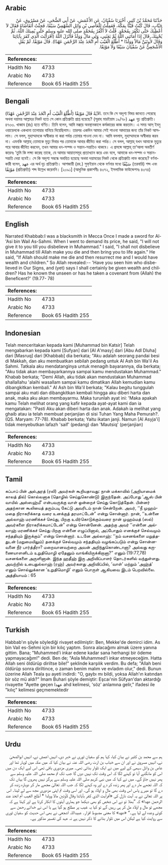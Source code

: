 ## Arabic


<div dir="rtl" lang="ar" style={{fontSize:'larger',backgroundColor:'#f8f9fa',padding:20}}>
حَدَّثَنَا مُحَمَّدُ بْنُ كَثِيرٍ، أَخْبَرَنَا سُفْيَانُ، عَنِ الأَعْمَشِ، عَنْ أَبِي الضُّحَى، عَنْ مَسْرُوقٍ، عَنْ خَبَّابٍ، قَالَ كُنْتُ قَيْنًا بِمَكَّةَ، فَعَمِلْتُ لِلْعَاصِي بْنِ وَائِلِ السَّهْمِيِّ سَيْفًا، فَجِئْتُ أَتَقَاضَاهُ فَقَالَ لاَ أُعْطِيكَ حَتَّى تَكْفُرَ بِمُحَمَّدٍ‏.‏ قُلْتُ لاَ أَكْفُرُ بِمُحَمَّدٍ صلى الله عليه وسلم حَتَّى يُمِيتَكَ اللَّهُ، ثُمَّ يُحْيِيَكَ‏.‏ قَالَ إِذَا أَمَاتَنِي اللَّهُ ثُمَّ بَعَثَنِي، وَلِي مَالٌ وَوَلَدٌ فَأَنْزَلَ اللَّهُ ‏(‏أَفَرَأَيْتَ الَّذِي كَفَرَ بِآيَاتِنَا وَقَالَ لأُوتَيَنَّ مَالاً وَوَلَدًا * أَطَّلَعَ الْغَيْبَ أَمِ اتَّخَذَ عِنْدَ الرَّحْمَنِ عَهْدًا‏)‏‏.‏ قَالَ مَوْثِقًا‏.‏ لَمْ يَقُلِ الأَشْجَعِيُّ عَنْ سُفْيَانَ سَيْفًا وَلاَ مَوْثِقًا‏.‏
</div>
<div style={{backgroundColor:'#f8f9fa',padding:20, marginBottom: 10}}><table> <thead> <tr> <th>References:</th> <th></th> </tr> </thead> <tbody><tr><td>Hadith No</td><td>4733</td></tr><tr><td>Arabic No</td><td>4733</td></tr><tr><td>Reference</td><td>Book 65 Hadith 255</td></tr></tbody></table></div>

## Bengali


<div dir="ltr" lang="bn" style={{fontSize:'larger',backgroundColor:'#f8f9fa',padding:20}}>
(أَطَّلَعَ الْغَيْبَ أَمِ اتَّخَذَ عِنْدَ الرَّحْمٰنِ عَهْدًا) الآيَةُ قَالَ مَوْثِقًا. তবে কি সে অদৃশ্য বিষয় জানতে পেরেছে অথবা দয়াময় আল্লাহর নিকট হতে সে কোন প্রতিশ্রুতি প্রাপ্ত হয়েছে? (সূরাহ মারইয়াম ১৯/৭৮) عهد দৃঢ় প্রতিশ্রুতি। ৪৭৩৩. খাব্বাব (রাঃ) হতে বর্ণিত। তিনি বলেন, আমি মক্কা্য় অবস্থানকালে কর্মকারের কাজ করতাম। এ সময় আস্ ইবনু ওয়ায়েলকে একখানা তলোয়ার বানিয়ে দিয়েছিলাম। তারপর একদিন আমার সেই পাওনা আদায়ের জন্য তাঁর নিকট আসলাম। সে বলল, মুহাম্মাদকে অস্বীকার না করা পর্যন্ত তোমার পাওনা দেব না। আমি বললাম, মুহাম্মাদকে অস্বীকার করব না। এমনকি আল্লাহ্ তোমাকে মৃত্যু দিবার পর তোমাকে আবার জীবিত করা পর্যন্ত। সে বলল, আল্লাহ্ যখন আমাকে মৃত্যুর পরে আবার জীবিত করবেন, তখন আমার ধন-সম্পদ ও সন্তান-সন্ততিও থাকবে। এ প্রসঙ্গে আল্লাহ্ তা‘আলা অবতীর্ণ করেনঃ ‘তুমি কি লক্ষ্য করেছ তাকে, যে আমার আয়াতসমূহ প্রত্যাখ্যান করে এবং বলে, আমাকে ধন-সম্পদ ও সন্তান-সন্ততি দেয়া হবেই। সে কি অদৃশ্য সম্বন্ধে অবহিত হয়েছে অথবা দয়াময়ের নিকট থেকে প্রতিশ্রুতি লাভ করেছে? বর্ণনাকারী বলেন, عهد এর অর্থ দৃঢ় প্রতিশ্রুতি। আশজায়ী (রহ.) সুফ্ইয়ান থেকে বর্ণনার মধ্যে سَيْفًا (তরবারি) শব্দ এবং مَوْثِقًا (প্রতিশ্রুতি) শব্দ উল্লেখ করেননি। [২০৯১] (আধুনিক প্রকাশনীঃ ৪৩৭২, ইসলামিক ফাউন্ডেশনঃ ৪৩৭৪)
</div>
<div style={{backgroundColor:'#f8f9fa',padding:20, marginBottom: 10}}><table> <thead> <tr> <th>References:</th> <th></th> </tr> </thead> <tbody><tr><td>Hadith No</td><td>4733</td></tr><tr><td>Arabic No</td><td>4733</td></tr><tr><td>Reference</td><td>Book 65 Hadith 255</td></tr></tbody></table></div>

## English


<div dir="ltr" lang="en" style={{fontSize:'larger',backgroundColor:'#f8f9fa',padding:20}}>
Narrated Khabbab:I was a blacksmith in Mecca Once I made a sword for Al-'Asi bin Wail As-Sahmi. When I went to demand its price, he said, "I will not give it to you till you disbelieve in Muhammad." I said, "I shall not disbelieve in Muhammad till Allah make you die and then bring you to life again." He said, "If Allah should make me die and then resurrect me and I would have wealth and children." So Allah revealed:-- 'Have you seen him who disbelieved in Our Signs, and (yet) says I shall certainly be given wealth and children? Has he known the unseen or has he taken a covenant from (Allah) the Beneficent?' (19.77- 78)
</div>
<div style={{backgroundColor:'#f8f9fa',padding:20, marginBottom: 10}}><table> <thead> <tr> <th>References:</th> <th></th> </tr> </thead> <tbody><tr><td>Hadith No</td><td>4733</td></tr><tr><td>Arabic No</td><td>4733</td></tr><tr><td>Reference</td><td>Book 65 Hadith 255</td></tr></tbody></table></div>

## Indonesian


<div dir="ltr" lang="id" style={{fontSize:'larger',backgroundColor:'#f8f9fa',padding:20}}>
Telah menceritakan kepada kami [Muhammad bin Katsir] Telah mengabarkan kepada kami [Sufyan] dari [Al A'masy] dari [Abu Adl Dluha] dari [Masruq] dari [Khabbab] dia berkata; "Aku adalah seorang pandai besi di Makkah, dan aku membuatkan sebilah pedang untuk Al Ash bin Wa'il As Sahmi. Tatkala aku mendatanginya untuk menagih bayarannya, dia berkata; "Aku tidak akan membayarkannya sampai kamu mendustakan Muhammad." Khabab berkata; "Demi Allah, aku tidak akan mendustakan Muhammad shallallahu 'alaihi wasallam sampai kamu dimatikan Allah kemudian kamu dibangkitkan kembali." Al Ash bin Wa'il berkata; "Kalau begitu tunggulah sampai aku mati dan dibangkitkan kembali hingga aku diberi harta dan anak, maka aku akan membayarmu. Maka turunlah ayat ini: 'Maka apakah kamu Telah melihat orang yang kafir kepada ayat-ayat kami dan ia mengatakan: "Pasti Aku akan diberi harta dan anak. Adakah ia melihat yang ghaib atau ia telah membuat perjanjian di sisi Tuhan Yang Maha Pemurah?. (QS. Maryam: 77-78). Khabab berkata; Yaitu ikatan janji. Namun [Al Asyja'i] tidak menyebutkan lafazh 'saif' (pedang) dan 'Mautsiq' (perjanjian)
</div>
<div style={{backgroundColor:'#f8f9fa',padding:20, marginBottom: 10}}><table> <thead> <tr> <th>References:</th> <th></th> </tr> </thead> <tbody><tr><td>Hadith No</td><td>4733</td></tr><tr><td>Arabic No</td><td>4733</td></tr><tr><td>Reference</td><td>Book 65 Hadith 255</td></tr></tbody></table></div>

## Tamil


<div dir="ltr" lang="ta" style={{fontSize:'larger',backgroundColor:'#f8f9fa',padding:20}}>
கப்பாப் பின் அல்அரத் (ரலி) அவர்கள் கூறியதாவது: நான் மக்காவில் (அறியாமைக் காலத் தில்) கொல்லனாக (தொழில் செய்துகொண்டு) இருந்தேன். அப்போது ‘ஆஸ் பின் வாயில் அஸ்ஸஹ்மீ’ என்பவருக்கு வாள் ஒன்றைச் செய்து கொடுத்தேன். பின்னர் அதற்கான கூலியைத் தரும்படி கேட்டு அவரிடம் நான் சென்றேன். அவர், ‘‘நீ முஹம்மதை நிராகரிக்காத வரை உனக்குத் தரமாட்டேன்” என்று சொன்னார். நான், ‘‘உன்னை அல்லாஹ் மரணிக்கச் செய்து, பிறகு உயிர்கொடுக்கும்வரை நான் முஹம்மத் (ஸல்) அவர்களை நிராகரிக்கமாட்டேன்” என்று சொன்னேன். அதற்கு அவர் ‘‘என்னை அல்லாஹ் மரணிக்கச் செய்து பிறகு என்னை எழுப்பினால், அப்போதும் எனக்குச் செல்வமும் சந்ததியும் இருக்கும்” என்று சொன்னார். உடனே அல்லாஹ்: ‘‘நம் வசனங்களை மறுத்ததுடன் (மறுமையிலும்) தனக்குச் செல்வமும் சந்ததியும் வழங்கப்படும் என்று சொன்னவனை நீர் பார்த்தீரா? மறைவானவற்றை அவன் அறிந்துகொண்டானா? அல்லது கருணையாளனிடம் உறுதிமொழி ஏதேனும் வாங்கியிருக்கிறானா?” எனும் (19:77,78) வசனங்களை அருளினான். இந்த ஹதீஹ் இரு அறிவிப்பாளர் தொடர்களில் வந்துள்ளது. அவற்றில் உபைதுல்லாஹ் (ரஹ்) அவர்களது அறிவிப்பில், ‘வாள்’ மற்றும் ‘அஹ்த்’ எனும் சொல்லுக்கான ‘உறுதிமொழி’ எனும் பொருள் ஆகியவை இடம் பெறவில்லை. அத்தியாயம் : 65
</div>
<div style={{backgroundColor:'#f8f9fa',padding:20, marginBottom: 10}}><table> <thead> <tr> <th>References:</th> <th></th> </tr> </thead> <tbody><tr><td>Hadith No</td><td>4733</td></tr><tr><td>Arabic No</td><td>4733</td></tr><tr><td>Reference</td><td>Book 65 Hadith 255</td></tr></tbody></table></div>

## Turkish


<div dir="ltr" lang="tr" style={{fontSize:'larger',backgroundColor:'#f8f9fa',padding:20}}>
Habbab'ın şöyle söylediği rivayet edilmiştir: Ben, Mekke'de demirci idim. As bin Vail es-Sehmi için bir kılıç yaptım. Sonra alacağımı almak üzere yanına gittim. Bana; "Muhammed'i inkar edene kadar sana herhangi bir ödeme yapmayacağım!" dedi. Ben de; "Asla Muhammed'i inkar etmeyeceğim. Hatta Allah seni öldürüp diriltse bile!" şeklinde karşılık verdim. Bu defa; "Allah beni öldürüp sonra diriltince, o zaman benim malım ve evladım olur," dedi. Bunun üzerine Allah Teala şu ayeti indirdi: "O, gaybı mı bildi, yoksa Allah'ın katından bir söz mü aldı?" İmam Buhari şöyle demiştir: Eşcaı'nin Süfyan'dan aktardığı rivayette "Ayette geçen عهدا ahd kelimesi, 'söz' anlamına gelir," ifadesi ile "kılıç" kelimesi geçmemektedir
</div>
<div style={{backgroundColor:'#f8f9fa',padding:20, marginBottom: 10}}><table> <thead> <tr> <th>References:</th> <th></th> </tr> </thead> <tbody><tr><td>Hadith No</td><td>4733</td></tr><tr><td>Arabic No</td><td>4733</td></tr><tr><td>Reference</td><td>Book 65 Hadith 255</td></tr></tbody></table></div>

## Urdu


<div dir="rtl" lang="ur" style={{fontSize:'larger',backgroundColor:'#f8f9fa',padding:20}}>
ہم سے محمد بن کثیر نے بیان کیا، کہا ہم کو سفیان ثوری نے خبر دی، انہیں اعمش نے، انہیں ابوالضحیٰ نے، انہیں مسروق نے اور ان سے خباب بن ارت رضی اللہ عنہ نے بیان کیا کہ میں مکہ میں لوہار تھا اور عاص بن وائل سہمی کے لیے میں نے ایک تلوار بنائی تھی۔ میری مزدوری باقی تھی اس لیے ایک دن میں اس کو مانگنے آیا تو کہنے لگا کہ اس وقت تک نہیں دوں گا جب تک تم محمد صلی اللہ علیہ وسلم سے پھر نہیں جاؤ گے۔ میں نے کہا کہ میں نبی کریم صلی اللہ علیہ وسلم سے ہرگز نہیں پھروں گا یہاں تک کہ اللہ تجھے مار دے اور پھر زندہ کر دے اور وہ کہنے لگا کہ جب اللہ تعالیٰ مجھے مار کر دوبارہ زندہ کر دے گا تو میرے پاس اس وقت بھی مال و اولاد ہو گی۔ اور اسی وقت تم اپنی مزدوری مجھ سے لے لینا۔ اس پر اللہ تعالیٰ نے یہ آیت نازل کی «أفرأيت الذي كفر بآياتنا وقال لأوتين مالا وولدا * أطلع الغيب أم اتخذ عند الرحمن عهدا‏» کہ ”بھلا تو نے اس شخص کو بھی دیکھا جو ہماری آیتوں کا انکار کرتا ہے اور کہتا ہے کہ مجھے تو مال و اولاد مل کر ہی رہیں گے تو کیا یہ غیب پر مطلع ہو گیا ہے یا اس نے خدائے رحمن سے کوئی وعدہ لے لیا ہے۔“ «عهد‏» کا معنی مضبوط اقرار۔ عبیداللہ اشجعی نے بھی اس حدیث کو سفیان ثوری سے روایت کیا ہے لیکن اس میں تلوار بنانے کا ذکر نہیں ہے نہ عہد کی تفسیر مذکور ہے۔
</div>
<div style={{backgroundColor:'#f8f9fa',padding:20, marginBottom: 10}}><table> <thead> <tr> <th>References:</th> <th></th> </tr> </thead> <tbody><tr><td>Hadith No</td><td>4733</td></tr><tr><td>Arabic No</td><td>4733</td></tr><tr><td>Reference</td><td>Book 65 Hadith 255</td></tr></tbody></table></div>